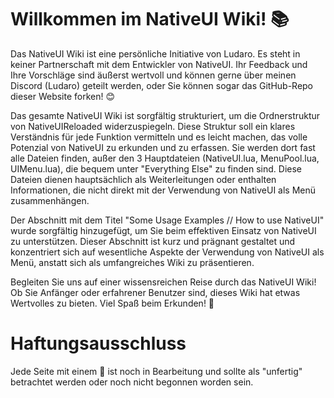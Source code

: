 # Willkommen im NativeUI Wiki! 📚

Das NativeUI Wiki ist eine persönliche Initiative von Ludaro. Es steht in keiner Partnerschaft mit dem Entwickler von NativeUI. Ihr Feedback und Ihre Vorschläge sind äußerst wertvoll und können gerne über meinen Discord (Ludaro) geteilt werden, oder Sie können sogar das GitHub-Repo dieser Website forken! 😊

Das gesamte NativeUI Wiki ist sorgfältig strukturiert, um die Ordnerstruktur von NativeUIReloaded widerzuspiegeln. Diese Struktur soll ein klares Verständnis für jede Funktion vermitteln und es leicht machen, das volle Potenzial von NativeUI zu erkunden und zu erfassen. Sie werden dort fast alle Dateien finden, außer den 3 Hauptdateien (NativeUI.lua, MenuPool.lua, UIMenu.lua), die bequem unter "Everything Else" zu finden sind. Diese Dateien dienen hauptsächlich als Weiterleitungen oder enthalten Informationen, die nicht direkt mit der Verwendung von NativeUI als Menü zusammenhängen.

Der Abschnitt mit dem Titel "Some Usage Examples // How to use NativeUI" wurde sorgfältig hinzugefügt, um Sie beim effektiven Einsatz von NativeUI zu unterstützen. Dieser Abschnitt ist kurz und prägnant gestaltet und konzentriert sich auf wesentliche Aspekte der Verwendung von NativeUI als Menü, anstatt sich als umfangreiches Wiki zu präsentieren.

Begleiten Sie uns auf einer wissensreichen Reise durch das NativeUI Wiki! Ob Sie Anfänger oder erfahrener Benutzer sind, dieses Wiki hat etwas Wertvolles zu bieten. Viel Spaß beim Erkunden! 🚀

# Haftungsausschluss
Jede Seite mit einem 👷 ist noch in Bearbeitung und sollte als "unfertig" betrachtet werden oder noch nicht begonnen worden sein.